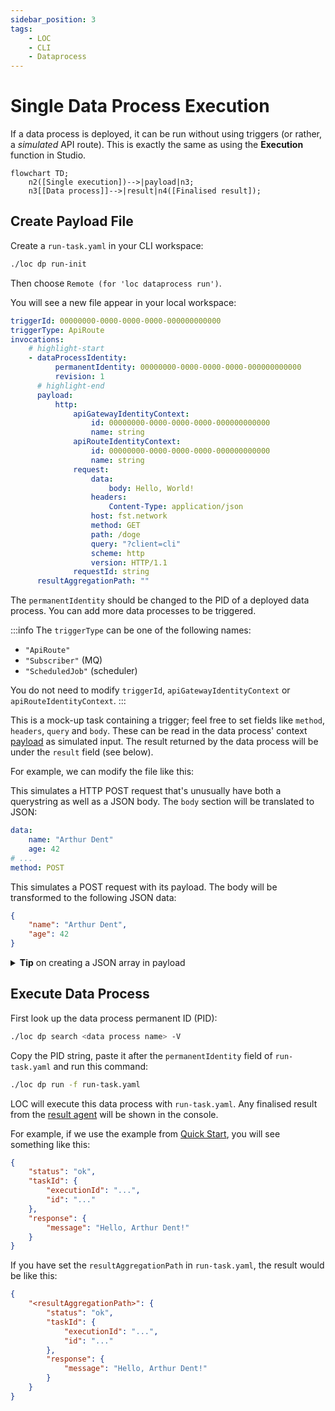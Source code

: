 ```yaml
---
sidebar_position: 3
tags:
    - LOC
    - CLI
    - Dataprocess
---
```


# Single Data Process Execution

If a data process is deployed, it can be run without using triggers (or rather, a _simulated_ API route). This is exactly the same as using the **Execution** function in Studio.

```mermaid
flowchart TD;
    n2([Single execution])-->|payload|n3;
    n3[[Data process]]-->|result|n4([Finalised result]);
```

## Create Payload File

Create a `run-task.yaml` in your CLI workspace:

```bash
./loc dp run-init
```

Then choose `Remote (for 'loc dataprocess run')`.

You will see a new file appear in your local workspace:

```yaml title="run-task.yaml" showLineNumbers
triggerId: 00000000-0000-0000-0000-000000000000
triggerType: ApiRoute
invocations:
    # highlight-start
    - dataProcessIdentity:
          permanentIdentity: 00000000-0000-0000-0000-000000000000
          revision: 1
      # highlight-end
      payload:
          http:
              apiGatewayIdentityContext:
                  id: 00000000-0000-0000-0000-000000000000
                  name: string
              apiRouteIdentityContext:
                  id: 00000000-0000-0000-0000-000000000000
                  name: string
              request:
                  data:
                      body: Hello, World!
                  headers:
                      Content-Type: application/json
                  host: fst.network
                  method: GET
                  path: /doge
                  query: "?client=cli"
                  scheme: http
                  version: HTTP/1.1
              requestId: string
      resultAggregationPath: ""
```

The `permanentIdentity` should be changed to the PID of a deployed data process. You can add more data processes to be triggered.

:::info
The `triggerType` can be one of the following names:

-   `"ApiRoute"`
-   `"Subscriber"` (MQ)
-   `"ScheduledJob"` (scheduler)

You do not need to modify `triggerId`, `apiGatewayIdentityContext` or `apiRouteIdentityContext`.
:::

This is a mock-up task containing a trigger; feel free to set fields like `method`, `headers`, `query` and `body`. These can be read in the data process' context [payload](/legacy/0.7/sdk-reference/payload) as simulated input. The result returned by the data process will be under the `result` field (see below).

For example, we can modify the file like this:

This simulates a HTTP POST request that's unusually have both a querystring as well as a JSON body. The `body` section will be translated to JSON:

```yaml showLineNumbers
data:
    name: "Arthur Dent"
    age: 42
# ...
method: POST
```

This simulates a POST request with its payload. The body will be transformed to the following JSON data:

```json
{
    "name": "Arthur Dent",
    "age": 42
}
```

<details>
    <summary><b>Tip</b> on creating a JSON array in payload</summary>

You can pass a JSON object array to the data process by writing `body` like this:

```yaml title="run-task.yaml" showLineNumbers
data:
    - name: "Arthur Dent"
      age: 42
    - name: "Ford Perfect"
      age: 200
```

You will get

```json
[
    {
        "name": "Arthur Dent",
        "age": 42
    },
    {
        "name": "Ford Perfect",
        "age": 200
    }
]
```

</details>

## Execute Data Process

First look up the data process permanent ID (PID):

```bash
./loc dp search <data process name> -V
```

Copy the PID string, paste it after the `permanentIdentity` field of `run-task.yaml` and run this command:

```bash
./loc dp run -f run-task.yaml
```

LOC will execute this data process with `run-task.yaml`. Any finalised result from the [result agent](/legacy/0.7/sdk-reference/result) will be shown in the console.

For example, if we use the example from [Quick Start](/legacy/0.7/quickstart), you will see something like this:

```json
{
    "status": "ok",
    "taskId": {
        "executionId": "...",
        "id": "..."
    },
    "response": {
        "message": "Hello, Arthur Dent!"
    }
}
```

If you have set the `resultAggregationPath` in `run-task.yaml`, the result would be like this:

```json
{
    "<resultAggregationPath>": {
        "status": "ok",
        "taskId": {
            "executionId": "...",
            "id": "..."
        },
        "response": {
            "message": "Hello, Arthur Dent!"
        }
    }
}
```
